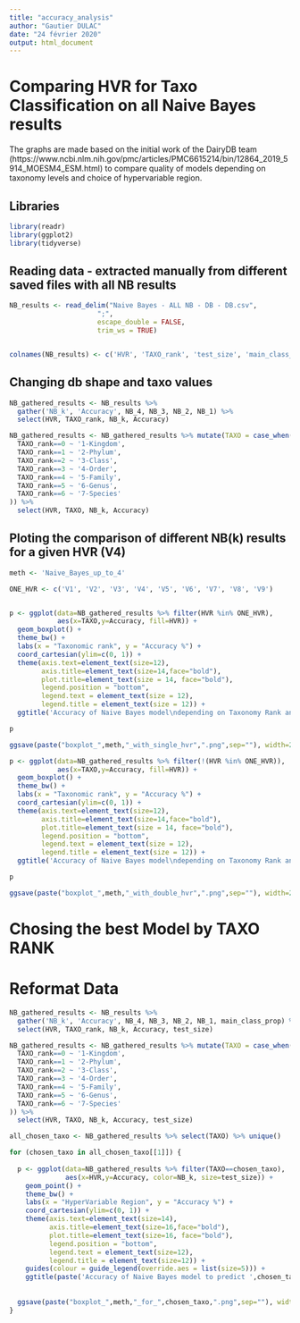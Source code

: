 ```yaml
---
title: "accuracy_analysis"
author: "Gautier DULAC"
date: "24 février 2020"
output: html_document
---
```


# Comparing HVR for Taxo Classification on all Naive Bayes results

The graphs are made based on the initial work of the DairyDB team (https://www.ncbi.nlm.nih.gov/pmc/articles/PMC6615214/bin/12864_2019_5914_MOESM4_ESM.html) to compare quality of models depending on taxonomy levels and choice of hypervariable region.

## Libraries

```r
library(readr)
library(ggplot2)
library(tidyverse)
```

## Reading data - extracted manually from different saved files with all NB results

```r
NB_results <- read_delim("Naive Bayes - ALL NB - DB - DB.csv", 
                      ";", 
                      escape_double = FALSE, 
                      trim_ws = TRUE)


colnames(NB_results) <- c('HVR', 'TAXO_rank', 'test_size', 'main_class_prop', 'NB_4', 'NB_3', 'NB_2', 'NB_1')
```

## Changing db shape and taxo values

```r
NB_gathered_results <- NB_results %>% 
  gather('NB_k', 'Accuracy', NB_4, NB_3, NB_2, NB_1) %>% 
  select(HVR, TAXO_rank, NB_k, Accuracy)

NB_gathered_results <- NB_gathered_results %>% mutate(TAXO = case_when(
  TAXO_rank==0 ~ '1-Kingdom',
  TAXO_rank==1 ~ '2-Phylum', 
  TAXO_rank==2 ~ '3-Class',
  TAXO_rank==3 ~ '4-Order', 
  TAXO_rank==4 ~ '5-Family',
  TAXO_rank==5 ~ '6-Genus',
  TAXO_rank==6 ~ '7-Species'
)) %>% 
  select(HVR, TAXO, NB_k, Accuracy)
```


## Ploting the comparison of different NB(k) results for a given HVR (V4) 

```r
meth <- 'Naive_Bayes_up_to_4'
```

```r
ONE_HVR <- c('V1', 'V2', 'V3', 'V4', 'V5', 'V6', 'V7', 'V8', 'V9')


p <- ggplot(data=NB_gathered_results %>% filter(HVR %in% ONE_HVR), 
            aes(x=TAXO,y=Accuracy, fill=HVR)) + 
  geom_boxplot() + 
  theme_bw() + 
  labs(x = "Taxonomic rank", y = "Accuracy %") + 
  coord_cartesian(ylim=c(0, 1)) + 
  theme(axis.text=element_text(size=12), 
        axis.title=element_text(size=14,face="bold"), 
        plot.title=element_text(size = 14, face="bold"), 
        legend.position = "bottom",
        legend.text = element_text(size = 12), 
        legend.title = element_text(size = 12)) +
  ggtitle('Accuracy of Naive Bayes model\ndepending on Taxonomy Rank and used HVR')

p

ggsave(paste("boxplot_",meth,"_with_single_hvr",".png",sep=""), width=21, height=21, units="cm")
```

```r
p <- ggplot(data=NB_gathered_results %>% filter(!(HVR %in% ONE_HVR)), 
            aes(x=TAXO,y=Accuracy, fill=HVR)) + 
  geom_boxplot() + 
  theme_bw() + 
  labs(x = "Taxonomic rank", y = "Accuracy %") + 
  coord_cartesian(ylim=c(0, 1)) + 
  theme(axis.text=element_text(size=12), 
        axis.title=element_text(size=14,face="bold"), 
        plot.title=element_text(size = 14, face="bold"), 
        legend.position = "bottom",
        legend.text = element_text(size = 12), 
        legend.title = element_text(size = 12)) +
  ggtitle('Accuracy of Naive Bayes model\ndepending on Taxonomy Rank and used HVR')

p

ggsave(paste("boxplot_",meth,"_with_double_hvr",".png",sep=""), width=21, height=21, units="cm")
```

# Chosing the best Model by TAXO RANK

# Reformat Data

```r
NB_gathered_results <- NB_results %>% 
  gather('NB_k', 'Accuracy', NB_4, NB_3, NB_2, NB_1, main_class_prop) %>% 
  select(HVR, TAXO_rank, NB_k, Accuracy, test_size)

NB_gathered_results <- NB_gathered_results %>% mutate(TAXO = case_when(
  TAXO_rank==0 ~ '1-Kingdom',
  TAXO_rank==1 ~ '2-Phylum', 
  TAXO_rank==2 ~ '3-Class',
  TAXO_rank==3 ~ '4-Order', 
  TAXO_rank==4 ~ '5-Family',
  TAXO_rank==5 ~ '6-Genus',
  TAXO_rank==6 ~ '7-Species'
)) %>% 
  select(HVR, TAXO, NB_k, Accuracy, test_size)
```



```r
all_chosen_taxo <- NB_gathered_results %>% select(TAXO) %>% unique()

for (chosen_taxo in all_chosen_taxo[[1]]) {
  
  p <- ggplot(data=NB_gathered_results %>% filter(TAXO==chosen_taxo), 
              aes(x=HVR,y=Accuracy, color=NB_k, size=test_size)) + 
    geom_point() +
    theme_bw() + 
    labs(x = "HyperVariable Region", y = "Accuracy %") + 
    coord_cartesian(ylim=c(0, 1)) + 
    theme(axis.text=element_text(size=14), 
          axis.title=element_text(size=16,face="bold"), 
          plot.title=element_text(size=16, face="bold"), 
          legend.position = "bottom",
          legend.text = element_text(size=12), 
          legend.title = element_text(size=12)) +
    guides(colour = guide_legend(override.aes = list(size=5))) +
    ggtitle(paste('Accuracy of Naive Bayes model to predict ',chosen_taxo, '\ndepending on the used HVR', sep=''))
  
  
  ggsave(paste("boxplot_",meth,"_for_",chosen_taxo,".png",sep=""), width=24, height=21, units="cm")
}

```



